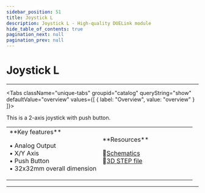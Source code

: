 ```yaml
---
sidebar_position: 51
title: Joystick L
description: Joystick L - High-quality DUELink module
hide_table_of_contents: true
pagination_next: null
pagination_prev: null
---
```



# Joystick L

<ImageSection 
  product="hijoystickl-b"
  tagline="Joystick with Push Button"
/>

---

<Tabs className="unique-tabs" groupid="catalog" queryString="show" defaultValue="overview"
  values={[
    {
        label: "Overview",
        value: "overview"
    }
]}>

<TabItem value="overview">

This is a 2-axis joystick with push button.

<table><td width='50%'>
**Key features**

• Analog Output<br/>
• X/Y Axis<br/>
• Push Button<br/>
• 32x32mm overall dimension<br/>

</td><td width='50%'>
**Resources**
 
📄<a href="/sch/gdl-hijoystickl-b.pdf" download>Schematics</a><br/>
🔩<a href="/3d/gdl-hijoystickl-b.step" download>3D STEP file</a><br/>
</td></table>

</TabItem>



</Tabs>

---

<OrderSection
    product="DUELink Joystick L"
    partnumber="GDL-HIJOYSTICKL-B"
    price="$0.00"
/>
